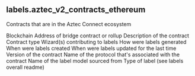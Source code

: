 ## labels.aztec_v2_contracts_ethereum 
Contracts that are in the Aztec Connect ecosystem

<ParamField path="blockchain">
Blockchain
</ParamField>
<ParamField path="address">
Address of bridge contract or rollup
</ParamField>
<ParamField path="name">
Description of the contract
</ParamField>
<ParamField path="category">
Contract type
</ParamField>
<ParamField path="contributor">
Wizard(s) contributing to labels
</ParamField>
<ParamField path="source">
How were labels generated
</ParamField>
<ParamField path="created_at">
When were labels created
</ParamField>
<ParamField path="updated_at">
When were labels updated for the last time
</ParamField>
<ParamField path="version">
Version of the contract
</ParamField>
<ParamField path="protocol">
Name of the protocol that&#x27;s associated with the contract
</ParamField>
<ParamField path="contract_creator">

</ParamField>
<ParamField path="model_name">
Name of the label model sourced from
</ParamField>
<ParamField path="label_type">
Type of label (see labels overall readme)
</ParamField>
